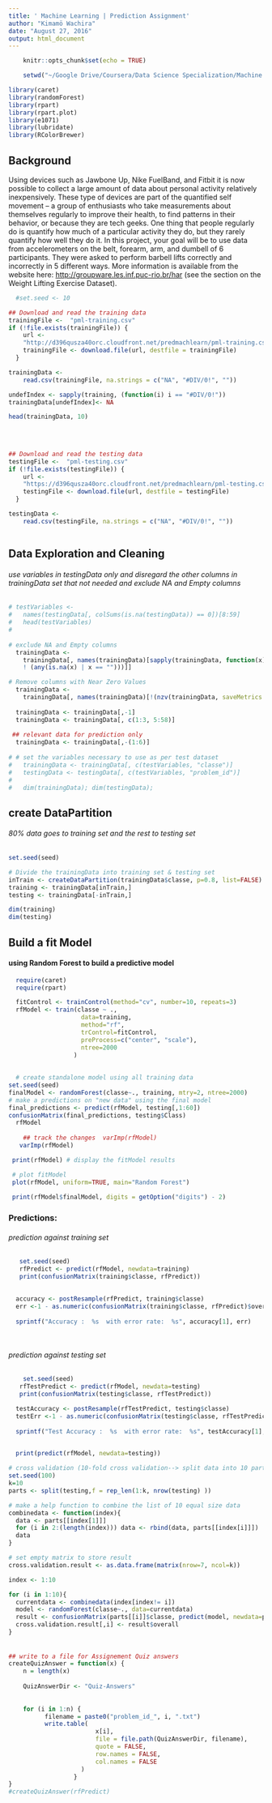 ```yaml
---
title: ' Machine Learning | Prediction Assignment'
author: "Kimamö Wachira"
date: "August 27, 2016"
output: html_document
---
```


```r
    knitr::opts_chunk$set(echo = TRUE)

    setwd("~/Google Drive/Coursera/Data Science Specialization/Machine Learning/Predictive Assignment")
```

```r

library(caret)
library(randomForest)
library(rpart)
library(rpart.plot)
library(e1071)
library(lubridate)
library(RColorBrewer) 

```

## Background

Using devices such as Jawbone Up, Nike FuelBand, and Fitbit it is now possible to collect a large amount of data about personal activity relatively inexpensively. These type of devices are part of the quantified self movement – a group of enthusiasts who take measurements about themselves regularly to improve their health, to find patterns in their behavior, or because they are tech geeks. One thing that people regularly do is quantify how much of a particular activity they do, but they rarely quantify how well they do it. In this project, your goal will be to use data from accelerometers on the belt, forearm, arm, and dumbell of 6 participants. They were asked to perform barbell lifts correctly and incorrectly in 5 different ways. More information is available from the website here: <http://groupware.les.inf.puc-rio.br/har> (see the section on the Weight Lifting Exercise Dataset).

```r
  #set.seed <- 10

## Download and read the training data
trainingFile <-  "pml-training.csv"
if (!file.exists(trainingFile)) {
    url <-
    "http://d396qusza40orc.cloudfront.net/predmachlearn/pml-training.csv"
    trainingFile <- download.file(url, destfile = trainingFile)
  }

trainingData <-
    read.csv(trainingFile, na.strings = c("NA", "#DIV/0!", ""))

undefIndex <- sapply(training, (function(i) i == "#DIV/0!"))
trainingData[undefIndex]<- NA

head(trainingData, 10)
                     
                     
                     

## Download and read the testing data
testingFile <-  "pml-testing.csv"
if (!file.exists(testingFile)) {
    url <-
    "https://d396qusza40orc.cloudfront.net/predmachlearn/pml-testing.csv"
    testingFile <- download.file(url, destfile = testingFile)
  }

testingData <-
    read.csv(testingFile, na.strings = c("NA", "#DIV/0!", ""))



```


## Data Exploration and Cleaning
###### use variables in testingData only and disregard the other columns in trainingData set that not needed and exclude NA and Empty columns

```r

# testVariables <-
#   names(testingData[, colSums(is.na(testingData)) == 0])[8:59]
#   head(testVariables)
#   
  
# exclude NA and Empty columns
  trainingData <-
    trainingData[, names(trainingData)[sapply(trainingData, function(x)
    ! (any(is.na(x) | x == "")))]]

# Remove columns with Near Zero Values  
  trainingData <-
    trainingData[, names(trainingData)[!(nzv(trainingData, saveMetrics = T)[, 4])]]
  
  trainingData <- trainingData[,-1]
  trainingData <- trainingData[, c(1:3, 5:58)]
  
 ## relevant data for prediction only
  trainingData <- trainingData[,-(1:6)]
  
# # set the variables necessary to use as per test dataset
#   trainingData <- trainingData[, c(testVariables, "classe")]
#   testingData <- testingData[, c(testVariables, "problem_id")]
#   
#   dim(trainingData); dim(testingData); 
```

## create DataPartition
###### 80% data goes to training set and the rest to testing set
```r
set.seed(seed)

# Divide the trainingData into training set & testing set
inTrain <- createDataPartition(trainingData$classe, p=0.8, list=FALSE)
training <- trainingData[inTrain,]
testing <- trainingData[-inTrain,]

dim(training)
dim(testing)

```

## Build  a fit Model
#### using Random Forest to build a predictive model
```r
  require(caret)
  require(rpart)

  fitControl <- trainControl(method="cv", number=10, repeats=3)
  rfModel <- train(classe ~ ., 
                    data=training, 
                    method="rf", 
                    trControl=fitControl,
                    preProcess=c("center", "scale"),
                    ntree=2000
                  )
  
  
  # create standalone model using all training data
set.seed(seed)
finalModel <- randomForest(classe~., training, mtry=2, ntree=2000)
# make a predictions on "new data" using the final model
final_predictions <- predict(rfModel, testing[,1:60])
confusionMatrix(final_predictions, testing$Class)
  rfModel
  
    ## track the changes  varImp(rfModel)
   varImp(rfModel)

 print(rfModel) # display the fitModel results

 # plot fitModel
 plot(rfModel, uniform=TRUE, main="Random Forest") 
 
 print(rfModel$finalModel, digits = getOption("digits") - 2)
```

### Predictions: 
###### prediction against training set
```r
   set.seed(seed)
   rfPredict <- predict(rfModel, newdata=training)
   print(confusionMatrix(training$classe, rfPredict))
 
```

```r
  accuracy <- postResample(rfPredict, training$classe)
  err <-1 - as.numeric(confusionMatrix(training$classe, rfPredict)$overall[1])
  
  sprintf("Accuracy :  %s  with error rate:  %s", accuracy[1], err)
  
 
```
 
###### prediction against testing set
```r
    set.seed(seed)
   rfTestPredict <- predict(rfModel, newdata=testing)
   print(confusionMatrix(testing$classe, rfTestPredict))

```
 
```r
  
  testAccuracy <- postResample(rfTestPredict, testing$classe)
  testErr <-1 - as.numeric(confusionMatrix(testing$classe, rfTestPredict)$overall[1])
  
  sprintf("Test Accuracy :  %s  with error rate:  %s", testAccuracy[1], testErr)
  
```

```r
  print(predict(rfModel, newdata=testing))

# cross validation (10-fold cross validation--> split data into 10 partitions, run the classifier for 10 times)
set.seed(100)
k=10
parts <- split(testing,f = rep_len(1:k, nrow(testing) ))

# make a help function to combine the list of 10 equal size data
combinedata <- function(index){
  data <- parts[[index[1]]]
  for (i in 2:(length(index))) data <- rbind(data, parts[[index[i]]])
  data
}

# set empty matrix to store result
cross.validation.result <- as.data.frame(matrix(nrow=7, ncol=k))

index <- 1:10

for (i in 1:10){
  currentdata <- combinedata(index[index!= i])
  model <- randomForest(classe~., data=currentdata)
  result <- confusionMatrix(parts[[i]]$classe, predict(model, newdata=parts[[i]]))
  cross.validation.result[,i] <- result$overall
}

```

######  
```r
  
## write to a file for Assignement Quiz answers
createQuizAnswer = function(x) {
    n = length(x)
    
    QuizAnswerDir <- "Quiz-Answers"
    
    
    for (i in 1:n) {
          filename = paste0("problem_id_", i, ".txt")
          write.table(
                        x[i],
                        file = file.path(QuizAnswerDir, filename),
                        quote = FALSE,
                        row.names = FALSE,
                        col.names = FALSE
                    )
                  }
}
#createQuizAnswer(rfPredict)

```



